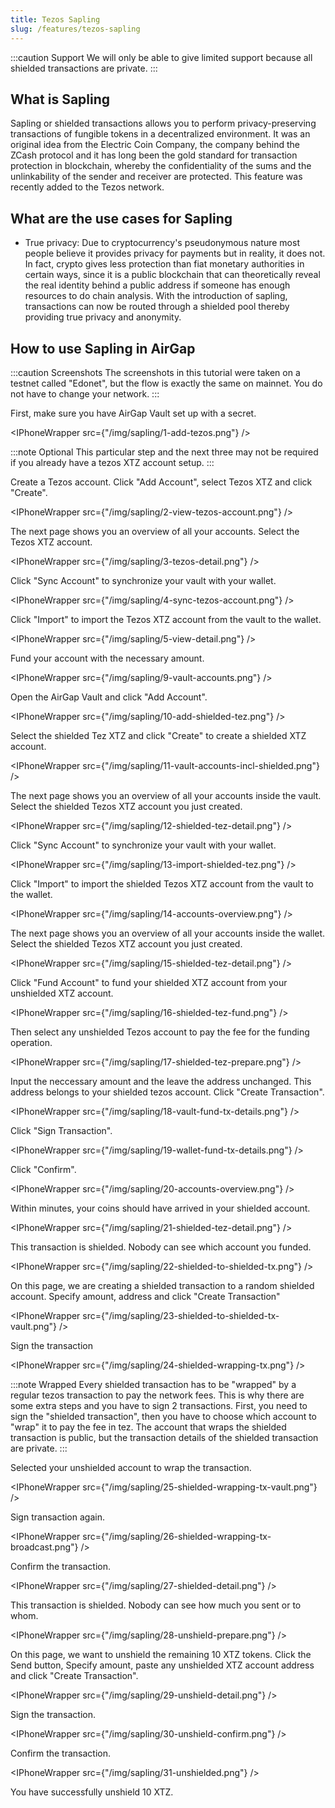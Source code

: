 ```yaml
---
title: Tezos Sapling
slug: /features/tezos-sapling
---
```



:::caution Support
We will only be able to give limited support because all shielded transactions are private.
:::

## What is Sapling

Sapling or shielded transactions allows you to perform privacy-preserving transactions of fungible tokens in a decentralized environment. It was an original idea from the Electric Coin Company, the company behind the ZCash protocol and it has long been the gold standard for transaction protection in blockchain, whereby the confidentiality of the sums and the unlinkability of the sender and receiver are protected. This feature was recently added to the Tezos network.

## What are the use cases for Sapling

- True privacy: Due to cryptocurrency's pseudonymous nature most people believe it provides privacy for payments but in reality, it does not. In fact, crypto gives less protection than fiat monetary authorities in certain ways, since it is a public blockchain that can theoretically reveal the real identity behind a public address if someone has enough resources to do chain analysis. With the introduction of sapling, transactions can now be routed through a shielded pool thereby providing true privacy and anonymity.

## How to use Sapling in AirGap

:::caution Screenshots
The screenshots in this tutorial were taken on a testnet called "Edonet", but the flow is exactly the same on mainnet. You do not have to change your network.
:::

First, make sure you have AirGap Vault set up with a secret.

<IPhoneWrapper src={"/img/sapling/1-add-tezos.png"} />

:::note Optional
This particular step and the next three may not be required if you already have a tezos XTZ account setup.
:::

Create a Tezos account. Click "Add Account", select Tezos XTZ and click "Create".

<IPhoneWrapper src={"/img/sapling/2-view-tezos-account.png"} />

The next page shows you an overview of all your accounts. Select the Tezos XTZ account.

<IPhoneWrapper src={"/img/sapling/3-tezos-detail.png"} />

Click "Sync Account" to synchronize your vault with your wallet.

<IPhoneWrapper src={"/img/sapling/4-sync-tezos-account.png"} />

Click "Import" to import the Tezos XTZ account from the vault to the wallet.

<IPhoneWrapper src={"/img/sapling/5-view-detail.png"} />

Fund your account with the necessary amount.

<IPhoneWrapper src={"/img/sapling/9-vault-accounts.png"} />

Open the AirGap Vault and click "Add Account".

<IPhoneWrapper src={"/img/sapling/10-add-shielded-tez.png"} />

Select the shielded Tez XTZ and click "Create" to create a shielded XTZ account.

<IPhoneWrapper src={"/img/sapling/11-vault-accounts-incl-shielded.png"} />

The next page shows you an overview of all your accounts inside the vault. Select the shielded Tezos XTZ account you just created.

<IPhoneWrapper src={"/img/sapling/12-shielded-tez-detail.png"} />

Click "Sync Account" to synchronize your vault with your wallet.

<IPhoneWrapper src={"/img/sapling/13-import-shielded-tez.png"} />

Click "Import" to import the shielded Tezos XTZ account from the vault to the wallet.

<IPhoneWrapper src={"/img/sapling/14-accounts-overview.png"} />

The next page shows you an overview of all your accounts inside the wallet. Select the shielded Tezos XTZ account you just created.

<IPhoneWrapper src={"/img/sapling/15-shielded-tez-detail.png"} />

Click "Fund Account" to fund your shielded XTZ account from your unshielded XTZ account.

<IPhoneWrapper src={"/img/sapling/16-shielded-tez-fund.png"} />

Then select any unshielded Tezos account to pay the fee for the funding operation.

<IPhoneWrapper src={"/img/sapling/17-shielded-tez-prepare.png"} />

Input the neccessary amount and the leave the address unchanged. This address belongs to your shielded tezos account.
Click "Create Transaction".

<IPhoneWrapper src={"/img/sapling/18-vault-fund-tx-details.png"} />

Click "Sign Transaction".

<IPhoneWrapper src={"/img/sapling/19-wallet-fund-tx-details.png"} />

Click "Confirm".

<IPhoneWrapper src={"/img/sapling/20-accounts-overview.png"} />

Within minutes, your coins should have arrived in your shielded account.

<IPhoneWrapper src={"/img/sapling/21-shielded-tez-detail.png"} />

This transaction is shielded. Nobody can see which account you funded.

<IPhoneWrapper src={"/img/sapling/22-shielded-to-shielded-tx.png"} />

On this page, we are creating a shielded transaction to a random shielded account.
Specify amount, address and click "Create Transaction"

<IPhoneWrapper src={"/img/sapling/23-shielded-to-shielded-tx-vault.png"} />

Sign the transaction

<IPhoneWrapper src={"/img/sapling/24-shielded-wrapping-tx.png"} />

:::note Wrapped
Every shielded transaction has to be "wrapped" by a regular tezos transaction to pay the network fees. This is why there are some extra steps and you have to sign 2 transactions. First, you need to sign the "shielded transaction", then you have to choose which account to "wrap" it to pay the fee in tez. The account that wraps the shielded transaction is public, but the transaction details of the shielded transaction are private.
:::

Selected your unshielded account to wrap the transaction.

<IPhoneWrapper src={"/img/sapling/25-shielded-wrapping-tx-vault.png"} />

Sign transaction again.

<IPhoneWrapper src={"/img/sapling/26-shielded-wrapping-tx-broadcast.png"} />

Confirm the transaction.

<IPhoneWrapper src={"/img/sapling/27-shielded-detail.png"} />

This transaction is shielded. Nobody can see how much you sent or to whom.

<IPhoneWrapper src={"/img/sapling/28-unshield-prepare.png"} />

On this page, we want to unshield the remaining 10 XTZ tokens. Click the Send button, Specify amount, paste any unshielded XTZ account address and click "Create Transaction".

<IPhoneWrapper src={"/img/sapling/29-unshield-detail.png"} />

Sign the transaction.

<IPhoneWrapper src={"/img/sapling/30-unshield-confirm.png"} />

Confirm the transaction.

<IPhoneWrapper src={"/img/sapling/31-unshielded.png"} />

You have successfully unshield 10 XTZ.
